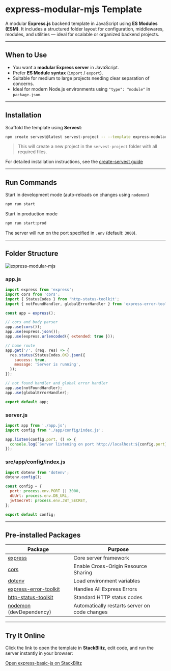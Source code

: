 # express-modular-mjs Template

A modular **Express.js** backend template in JavaScript using **ES Modules (ESM)**. It includes a structured folder layout for configuration, middlewares, modules, and utilities — ideal for scalable or organized backend projects.

---

## When to Use

- You want a **modular Express server** in JavaScript.
- Prefer **ES Module syntax** (`import` / `export`).
- Suitable for medium to large projects needing clear separation of concerns.
- Ideal for modern Node.js environments using `"type": "module"` in `package.json`.

---

## Installation

Scaffold the template using **Servest**:

```bash
npm create servest@latest servest-project -- --template express-modular-mjs
```

> This will create a new project in the `servest-project` folder
> with all required files.

For detailed installation instructions, see the [create-servest guide](/guide)

---

## Run Commands

Start in development mode (auto-reloads on changes using `nodemon`)

```bash
npm run start
```

Start in production mode

```bash
npm run start:prod
```

The server will run on the port specified in `.env` (default: `3000`).

---

## Folder Structure

![express-modular-mjs](/images/express-modular-mjs.png)

### app.js

```js
import express from 'express';
import cors from 'cors';
import { StatusCodes } from 'http-status-toolkit';
import { notFoundHandler, globalErrorHandler } from 'express-error-toolkit';

const app = express();

// cors and body parser
app.use(cors());
app.use(express.json());
app.use(express.urlencoded({ extended: true }));

// home route
app.get('/', (req, res) => {
  res.status(StatusCodes.OK).json({
    success: true,
    message: 'Server is running',
  });
});

// not found handler and global error handler
app.use(notFoundHandler);
app.use(globalErrorHandler);

export default app;
```

### server.js

```js
import app from './app.js';
import config from './app/config/index.js';

app.listen(config.port, () => {
  console.log(`Server listening on port http://localhost:${config.port}`);
});
```

### src/app/config/index.js

```js
import dotenv from 'dotenv';
dotenv.config();

const config = {
  port: process.env.PORT || 3000,
  dbUrl: process.env.DB_URL,
  jwtSecret: process.env.JWT_SECRET,
};

export default config;
```

---

## Pre-installed Packages

| Package                                                                      | Purpose                                       |
| ---------------------------------------------------------------------------- | --------------------------------------------- |
| [express](https://expressjs.com)                                             | Core server framework                         |
| [cors](https://www.npmjs.com/package/cors)                                   | Enable Cross-Origin Resource Sharing          |
| [dotenv](https://www.npmjs.com/package/dotenv)                               | Load environment variables                    |
| [express-error-toolkit](https://www.npmjs.com/package/express-error-toolkit) | Handles All Express Errors                    |
| [http-status-toolkit](https://www.npmjs.com/package/http-status-toolkit)     | Standard HTTP status codes                    |
| [ nodemon](https://www.npmjs.com/package/nodemon) (devDependency)            | Automatically restarts server on code changes |

---

## Try It Online

Click the link to open the template in **StackBlitz**, edit code, and run the server instantly in your browser:

[Open express-basic-js on StackBlitz](https://stackblitz.com/github/dev-rashedin/servest/tree/main/packages/create-servest/templates/express/express-modular-mjs?file=src/app.js)
